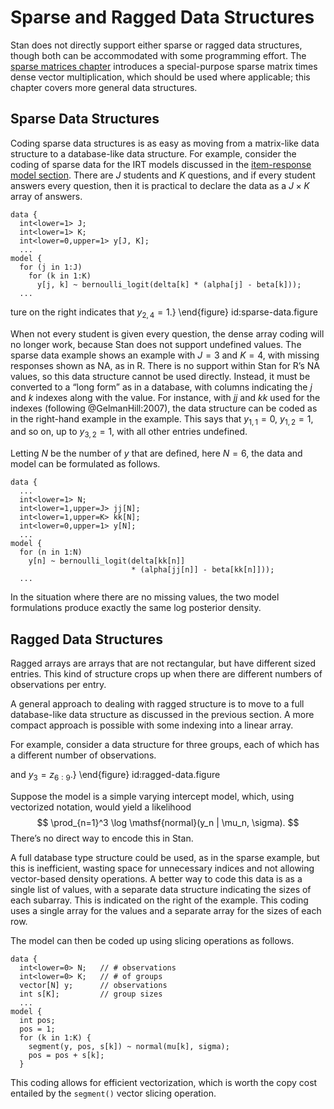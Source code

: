 # Sparse and Ragged Data Structures  {#sparse-ragged.chapter}

Stan does not directly support either sparse or ragged data
structures, though both can be accommodated with some programming
effort.  The [sparse matrices chapter](#sparse-matrices.chapter)
introduces a special-purpose sparse matrix times dense vector
multiplication, which should be used where applicable; this chapter
covers more general data structures.

## Sparse Data Structures

Coding sparse data structures is as easy as moving from a matrix-like
data structure to a database-like data structure.  For example,
consider the coding of sparse data for the IRT models discussed in the
[item-response model section](#item-response-models.section).  There
are $J$ students and $K$ questions, and if every student answers every
question, then it is practical to declare the data as a $J \times K$
array of answers.

```
data {
  int<lower=1> J;
  int<lower=1> K;
  int<lower=0,upper=1> y[J, K];
  ...
model {
  for (j in 1:J)
    for (k in 1:K)
      y[j, k] ~ bernoulli_logit(delta[k] * (alpha[j] - beta[k]));
  ...
```

\begin{figure}
\begin{center}
\begin{minipage}[c]{0.45\textwidth}
$$
y
=
\left[
\begin{array}{cccc}
0 & 1 & \mbox{NA} & 1
\\
0 & \mbox{NA} & \mbox{NA} & 1
\\
\mbox{NA} & 0 & \mbox{NA} & \mbox{NA}
\end{array}
\right]
$$
\end{minipage}
\ \ \
\begin{minipage}[c]{0.45\textwidth}
\begin{tabular}{ll|l}
$jj$ & $kk$ & $y$
\\ \hline
1 & 1 & 0
\\
1 & 2 & 1
\\
1 & 4 & 1
\\
2 & 1 & 0
\\
2 & 4 & 1
\\
3 & 2 & 0
\end{tabular}
\end{minipage}
\end{center}

\caption{\small\it  Example of coding sparse arrays in Stan.  On the left is a definition
  of a sparse matrix $y$ using the NA notation from R (which is not
  supported by Stan).  On the right is a database-like encoding of the
  same sparse matrix $y$ that can be used directly in Stan.  The first
  two columns, $jj$ and $kk$, denote the indexes and the final column,
  $y$, the value.  For example, the fifth row of the database-like
  data structure on the right indicates that $y_{2,4} = 1$.}
\end{figure}
id:sparse-data.figure

When not every student is given every question, the dense array coding
will no longer work, because Stan does not support undefined values.
The sparse data example shows an example with $J=3$ and $K=4$, with
missing responses shown as NA, as in R.  There is no support within
Stan for R's NA values, so this data structure cannot be used
directly.  Instead, it must be converted to a "long form" as in a
database, with columns indicating the $j$ and $k$ indexes along with
the value.  For instance, with $jj$ and $kk$ used for the indexes
(following @GelmanHill:2007), the data structure can be coded as in
the right-hand example in the example. This says that
$y_{1,1} = 0$, $y_{1,2} = 1$, and so on, up to $y_{3,2} = 1$, with all
other entries undefined.

Letting $N$ be the number of $y$ that are defined, here $N=6$,
the data and model can be formulated as follows.

```
data {
  ...
  int<lower=1> N;
  int<lower=1,upper=J> jj[N];
  int<lower=1,upper=K> kk[N];
  int<lower=0,upper=1> y[N];
  ...
model {
  for (n in 1:N)
    y[n] ~ bernoulli_logit(delta[kk[n]]
                           * (alpha[jj[n]] - beta[kk[n]]));
  ...
```

In the situation where there are no missing values, the two model
formulations produce exactly the same log posterior density.


## Ragged Data Structures {#ragged-data-structs.section}

Ragged arrays are arrays that are not rectangular, but have different
sized entries.  This kind of structure crops up when there are
different numbers of observations per entry.

A general approach to dealing with ragged structure is to move to a
full database-like data structure as discussed in the previous
section.  A more compact approach is possible with some indexing into
a linear array.

For example, consider a data structure for three groups, each of which
has a different number of observations.

\begin{figure}
\begin{center}
\begin{minipage}[c]{0.35\textwidth}
$y_1 =  \left[1.3 \ \ 2.4 \ \ 0.9\right]$
\\[3pt]
$y_2 = \left[-1.8 \ \ -0.1\right]$
\\[3pt]
$y_3 = \left[12.9 \ \ 18.7 \ \ 42.9 \ \ 4.7\right]$
\end{minipage}
\ \ \
\begin{minipage}[c]{0.60\textwidth}
$z = [1.3 \ \ 2.4 \ \ 0.9 \ \ -1.8 \ \ -0.1 \ \ 12.9 \ \ 18.7 \ \ 42.9
\ \ 4.7]$
\\[3pt]
$s  =  \{ 3 \ \ 2 \ \ 4 \}$
\end{minipage}
\end{center}

\caption{\small\it Example of coding ragged arrays in Stan.  On the
  left is the definition of a ragged data structure $y$ with three
  rows of different sizes ($y_1$ is size 3, $y_2$ size 2, and $y_3$
  size 4).  On the right is an example of how to code the data in Stan,
  using a single vector $y$ to hold all the values and a separate
  array of integers $s$ to hold the group row sizes.  In this
  example, $y_1 = z_{1:3}$, $y_2 =
  z_{4:5}$, and $y_3 = z_{6:9}$.}
\end{figure}
id:ragged-data.figure

Suppose the model is a  simple varying intercept model, which,
using vectorized notation, would yield a likelihood
$$
\prod_{n=1}^3 \log \mathsf{normal}(y_n | \mu_n, \sigma).
$$
There's no direct way to encode this in Stan.

A full database type structure could be used, as in the sparse
example, but this is inefficient, wasting space for unnecessary
indices and not allowing vector-based density operations.  A better
way to code this data is as a single list of values, with a separate
data structure indicating the sizes of each subarray.  This is
indicated on the right of the example. This coding uses a
single array for the values and a separate array for the sizes of each
row.

The model can then be coded up using slicing operations as follows.

```
data {
  int<lower=0> N;   // # observations
  int<lower=0> K;   // # of groups
  vector[N] y;      // observations
  int s[K];         // group sizes
  ...
model {
  int pos;
  pos = 1;
  for (k in 1:K) {
    segment(y, pos, s[k]) ~ normal(mu[k], sigma);
    pos = pos + s[k];
  }
```

This coding allows for efficient vectorization, which is worth the
copy cost entailed by the `segment()` vector slicing operation.
